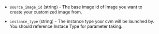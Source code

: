 <!-- Code generated from the comments of the TencentCloudRunConfig struct in builder/tencentcloud/cvm/run_config.go; DO NOT EDIT MANUALLY -->

- `source_image_id` (string) - The base image id of Image you want to create
  your customized image from.

- `instance_type` (string) - The instance type your cvm will be launched by.
  You should reference Instace Type
   for parameter taking.
